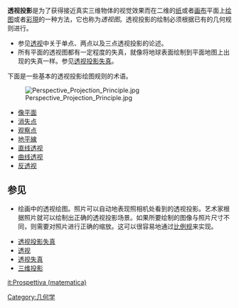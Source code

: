 '''透视投影'''是为了获得接近真实三维物体的视觉效果而在二维的[[纸|纸]]或者[[画布|画布]]平面上[[绘图|绘图]]或者[[渲染|彩現]]的一种方法，它也称为''透视图''。透视投影的绘制必须根据已有的几何规则进行。

*参见[[透视|透视]]中关于单点、两点以及三点透视投影的论述。
*所有平面的透视图都有一定程度的失真，就像将地球表面绘制到平面地图上出现的失真一样。参见[[透视投影失真|透视投影失真]]。

下面是一些基本的透视投影绘图规则的术语。

[[File:Perspective_Projection_Principle.jpg|thumb]]
*[[像平面|像平面]]
*[[消失点|消失点]]
*[[观察点|观察点]]
*[[地平線|地平線]]
*[[直线透视|直线透视]]
*[[曲线透视|曲线透视]]
*[[反透视|反透视]]

==参见==
* 绘画中的透视绘图。照片可以自动地表现照相机处看到的透视投影。艺术家根据照片就可以绘制出正确的透视投影场景。如果所要绘制的图像与照片尺寸不同，则需要对照片进行正确的缩放。这可以很容易地通过[[比例规|比例规]]来实现。

* [[透视投影失真|透视投影失真]]
* [[透视|透视]]
* [[透视失真|透视失真]]
* [[三维投影|三维投影]]

[[Category:几何学|Category:几何学]]

[[it:Prospettiva_(matematica)|it:Prospettiva (matematica)]]